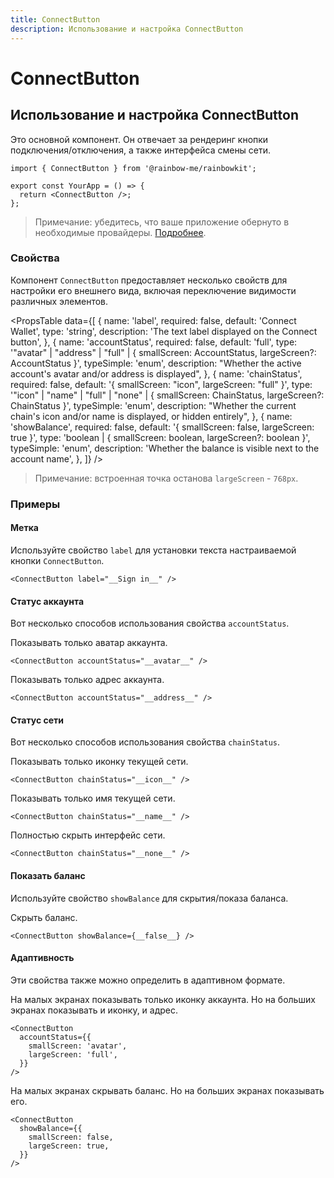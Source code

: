 ```yaml
---
title: ConnectButton
description: Использование и настройка ConnectButton
---
```


# ConnectButton

## Использование и настройка ConnectButton

Это основной компонент. Он отвечает за рендеринг кнопки подключения/отключения, а также интерфейса смены сети.

```tsx
import { ConnectButton } from '@rainbow-me/rainbowkit';

export const YourApp = () => {
  return <ConnectButton />;
};
```

> Примечание: убедитесь, что ваше приложение обернуто в необходимые провайдеры. [Подробнее](/docs/installation#wrap-providers).

### Свойства

Компонент `ConnectButton` предоставляет несколько свойств для настройки его внешнего вида, включая переключение видимости различных элементов.

<PropsTable
  data={[
    {
      name: 'label',
      required: false,
      default: 'Connect Wallet',
      type: 'string',
      description: 'The text label displayed on the Connect button',
    },
    {
      name: 'accountStatus',
      required: false,
      default: 'full',
      type: '"avatar" | "address" | "full" | { smallScreen: AccountStatus, largeScreen?: AccountStatus }',
      typeSimple: 'enum',
      description:
        "Whether the active account's avatar and/or address is displayed",
    },
    {
      name: 'chainStatus',
      required: false,
      default: '{ smallScreen: "icon", largeScreen: "full" }',
      type: '"icon" | "name" | "full" | "none" | { smallScreen: ChainStatus, largeScreen?: ChainStatus }',
      typeSimple: 'enum',
      description:
        "Whether the current chain's icon and/or name is displayed, or hidden entirely",
    },
    {
      name: 'showBalance',
      required: false,
      default: '{ smallScreen: false, largeScreen: true }',
      type: 'boolean | { smallScreen: boolean, largeScreen?: boolean }',
      typeSimple: 'enum',
      description:
        'Whether the balance is visible next to the account name',
    },
  ]}
/>

> Примечание: встроенная точка останова `largeScreen` - `768px`.

### Примеры

#### Метка

Используйте свойство `label` для установки текста настраиваемой кнопки `ConnectButton`.

```tsx
<ConnectButton label="__Sign in__" />
```

#### Статус аккаунта

Вот несколько способов использования свойства `accountStatus`.

Показывать только аватар аккаунта.

```tsx
<ConnectButton accountStatus="__avatar__" />
```

Показывать только адрес аккаунта.

```tsx
<ConnectButton accountStatus="__address__" />
```

#### Статус сети

Вот несколько способов использования свойства `chainStatus`.

Показывать только иконку текущей сети.

```tsx
<ConnectButton chainStatus="__icon__" />
```

Показывать только имя текущей сети.

```tsx
<ConnectButton chainStatus="__name__" />
```

Полностью скрыть интерфейс сети.

```tsx
<ConnectButton chainStatus="__none__" />
```

#### Показать баланс

Используйте свойство `showBalance` для скрытия/показа баланса.

Скрыть баланс.

```tsx
<ConnectButton showBalance={__false__} />
```

#### Адаптивность

Эти свойства также можно определить в адаптивном формате.

На малых экранах показывать только иконку аккаунта. Но на больших экранах показывать и иконку, и адрес.

```tsx
<ConnectButton
  accountStatus={{
    smallScreen: 'avatar',
    largeScreen: 'full',
  }}
/>
```

На малых экранах скрывать баланс. Но на больших экранах показывать его.

```tsx
<ConnectButton
  showBalance={{
    smallScreen: false,
    largeScreen: true,
  }}
/>
```

